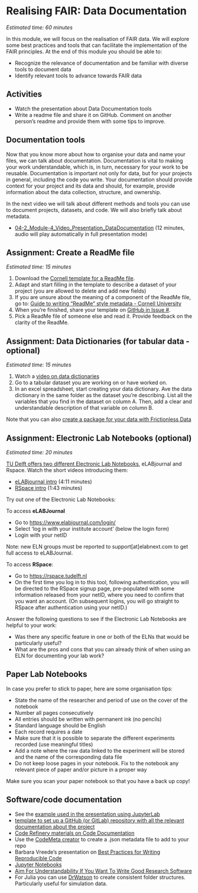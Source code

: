 
# Realising FAIR: Data Documentation {#realisingFAIR2}

*Estimated time: 60 minutes*

In this module, we will focus on the realisation of FAIR data.
We will explore some best practices and tools that can facilitate the implementation of the FAIR principles.
At the end of this module you should be able to:

-   Recognize the relevance of documentation and be familiar with diverse tools to document data
-   Identify relevant tools to advance towards FAIR data

## Activities

-   Watch the presentation about Data Documentation tools
-   Write a readme file and share it on GitHub. Comment on another person's readme and provide them with some tips to improve.

## Documentation tools

Now that you know more about how to organise your data and name your files, we can talk about documentation.
Documentation is vital to making your work understandable, which is, in turn, necessary for your work to be reusable.
Documentation is important not only for data, but for your projects in general, including the code you write.
Your documentation should provide context for your project and its data and should, for example, provide information about the data collection, structure, and ownership.

In the next video we will talk about different methods and tools you can use to document projects, datasets, and code.
We will also briefly talk about metadata.

-   [04-2_Module-4_Video_Presentation_DataDocumentation](https://surfdrive.surf.nl/files/index.php/s/Y1ylaZYL1R3VPbR) (12 minutes, audio will play automatically in full presentation mode)

## Assignment: Create a ReadMe file

*Estimated time: 15 minutes*

1.  Download the [Cornell template for a ReadMe file](https://cornell.app.box.com/v/ReadmeTemplate).
2.  Adapt and start filling in the template to describe a dataset of your project (you are allowed to delete and add new fields)
3.  If you are unsure about the meaning of a component of the ReadMe file, go to: [Guide to writing "ReadMe" style metadata - Cornell University](https://data.research.cornell.edu/content/readme#best_practices)
4.  When you're finished, share your template on [GitHub in Issue \#](link).
5.  Pick a ReadMe file of someone else and read it. Provide feedback on the clarity of the ReadMe.

## Assignment: Data Dictionaries (for tabular data - optional)

*Estimated time: 15 minutes*

1.  Watch a [video on data dictionaries](https://www.youtube.com/watch?v=Fe3i9qyqPjo)
2.  Go to a tabular dataset you are working on or have worked on.
3.  In an excel spreadsheet, start creating your data dictionary. Ave the data dictionary in the same folder as the dataset you're describing. List all the variables that you find in the dataset on column A. Then, add a clear and understandable description of that variable on column B.

Note that you can also [create a package for your data with Frictionless Data](https://create.frictionlessdata.io)

## Assignment: Electronic Lab Notebooks (optional)

*Estimated time: 20 minutes*

[TU Delft offers two different Electronic Lab Notebooks](https://www.tudelft.nl/en/library/research-data-management/r/manage/electronic-lab-note%20book), eLABjournal and Rspace.
Watch the short videos introducing them:

-   [eLABjournal intro](https://www.youtube.com/watch?v=ys4BKEWWnEc&feature=youtu.be) (4:11 minutes)
-   [RSpace intro](https://www.youtube.com/watch?v=q2CEnZRC1_o&t=5s) (1:43 minutes)

Try out one of the Electronic Lab Notebooks:

To access **eLABJournal**

-   Go to <https://www.elabjournal.com/login/>
-   Select 'log in with your institute account' (below the login form)
-   Login with your netID

Note: new ELN groups must be reported to support\[at\]elabnext.com to get full access to eLABJournal.

To access **RSpace**:

-   Go to <https://rspace.tudelft.nl>
-   On the first time you log in to this tool, following authentication, you will be directed to the RSpace signup page, pre-populated with some information released from your netID, where you need to confirm that you want an account. (On subsequent logins, you will go straight to RSpace after authentication using your netID.)

Answer the following questions to see if the Electronic Lab Notebooks are helpful to your work:

-   Was there any specific feature in one or both of the ELNs that would be particularly useful?
-   What are the pros and cons that you can already think of when using an ELN for documenting your lab work?

## Paper Lab Notebooks

In case you prefer to stick to paper, here are some organisation tips:

-   State the name of the researcher and period of use on the cover of the notebook
-   Number all pages consecutively
-   All entries should be written with permanent ink (no pencils)
-   Standard language should be English
-   Each record requires a date
-   Make sure that it is possible to separate the different experiments recorded (use meaningful titles)
-   Add a note where the raw data linked to the experiment will be stored and the name of the corresponding data file
-   Do not keep loose pages in your notebook. Fix to the notebook any relevant piece of paper and/or picture in a proper way

Make sure you scan your paper notebook so that you have a back up copy!

## Software/code documentation

-   See the [example used in the presentation using JupyterLab](https://mybinder.org/v2/gh/jupyterlab/jupyterlab-demo/master?urlpath=lab/tree/demo)
-   [template to set up a GitHub (or GitLab) repository with all the relevant documentation about the project](https://github.com/manuGil/fair-code)
-   [Code Refinery materials on Code Documentation](https://coderefinery.github.io/documentation/)
-   Use the [CodeMeta creator](https://codemeta.github.io/codemeta-generator/) to create a .json metadata file to add to your repo
-   Barbara Vreede's presentation on [Best Practices for Writing Reproducible Code](https://bvreede.github.io/presentations/presentations/2020-09-17_BestPractices-lecture.html#1)
-   [Jupyter Notebooks](https://github.com/jupyter/jupyter/wiki)
-   [Aim For Understandability If You Want To Write Good Research Software](https://www.software.ac.uk/blog/2022-07-04-aim-understandability-if-you-want-write-good-research-software)
-   For Julia you can use [DrWatson](https://juliadynamics.github.io/DrWatson.jl/dev/) to create consistent folder structures. Particularly useful for simulation data.
